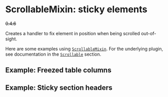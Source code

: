 
<Module name="brew-js-react" />

# ScrollableMixin: sticky elements

~~0.4.6~~

Creates a handler to fix element in position when being scrolled out-of-sight.

Here are some examples using [`ScrollableMixin`](:). For the underlying plugin,
see documentation in the [`Scrollable`](/docs/scrollable/index) section.

## Example: Freezed table columns

<Example />

## Example: Sticky section headers

<AdvanceExample />
